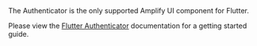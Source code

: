 
<Alert role="none" variation="info">
  <Text>The Authenticator is the only supported Amplify UI component for Flutter.</Text>
</Alert>

Please view the [Flutter Authenticator](/flutter/connected-components/authenticator#quick-start) documentation for a getting started guide.
